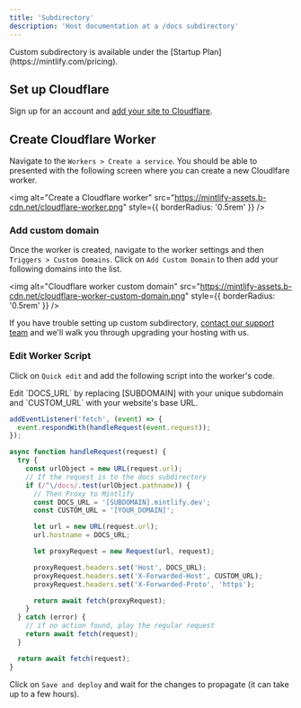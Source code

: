 ```yaml
---
title: 'Subdirectory'
description: 'Host documentation at a /docs subdirectory'
---
```


<Tip>
  Custom subdirectory is available under the [Startup Plan](https://mintlify.com/pricing).
</Tip>

## Set up Cloudflare

Sign up for an account and [add your site to Cloudflare](https://developers.cloudflare.com/fundamentals/get-started/setup/add-site/).

## Create Cloudflare Worker

Navigate to the `Workers > Create a service`. You should be able to presented with the following screen where you can create a new Cloudlfare worker.

<img
  alt="Create a Cloudflare worker"
  src="https://mintlify-assets.b-cdn.net/cloudflare-worker.png"
  style={{ borderRadius: '0.5rem' }}
/>

### Add custom domain

Once the worker is created, navigate to the worker settings and then `Triggers > Custom Domains`. Click on `Add Custom Domain` to then add your following domains into the list.

<img
  alt="Cloudflare worker custom domain"
  src="https://mintlify-assets.b-cdn.net/cloudflare-worker-custom-domain.png"
  style={{ borderRadius: '0.5rem' }}
/>

If you have trouble setting up custom subdirectory, [contact our support team](mailto:hi@mintlify.com) and we'll walk you through upgrading your hosting with us.

### Edit Worker Script

Click on `Quick edit` and add the following script into the worker's code.

<Tip>
  Edit `DOCS_URL` by replacing [SUBDOMAIN] with your unique subdomain and
  `CUSTOM_URL` with your website's base URL.
</Tip>

```javascript
addEventListener('fetch', (event) => {
  event.respondWith(handleRequest(event.request));
});

async function handleRequest(request) {
  try {
    const urlObject = new URL(request.url);
    // If the request is to the docs subdirectory
    if (/^\/docs/.test(urlObject.pathname)) {
      // Then Proxy to Mintlify
      const DOCS_URL = '[SUBDOMAIN].mintlify.dev';
      const CUSTOM_URL = '[YOUR_DOMAIN]';

      let url = new URL(request.url);
      url.hostname = DOCS_URL;

      let proxyRequest = new Request(url, request);

      proxyRequest.headers.set('Host', DOCS_URL);
      proxyRequest.headers.set('X-Forwarded-Host', CUSTOM_URL);
      proxyRequest.headers.set('X-Forwarded-Proto', 'https');

      return await fetch(proxyRequest);
    }
  } catch (error) {
    // if no action found, play the regular request
    return await fetch(request);
  }

  return await fetch(request);
}
```

Click on `Save and deploy` and wait for the changes to propagate (it can take up to a few hours).
